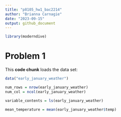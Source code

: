```yaml
---
title: "p8105_hw1_bac2214"
author: "Brianna Carnagie"
date: "2023-09-15"
output: github_document
---
```


```r
library(moderndive)
```

# Problem 1 
This **code chunk** loads the data set:

```r
data("early_january_weather")

num_rows = nrow(early_january_weather)
num_col = ncol(early_january_weather)

variable_contents = ls(early_january_weather)

mean_temperature = mean(early_january_weather$temp)

```





